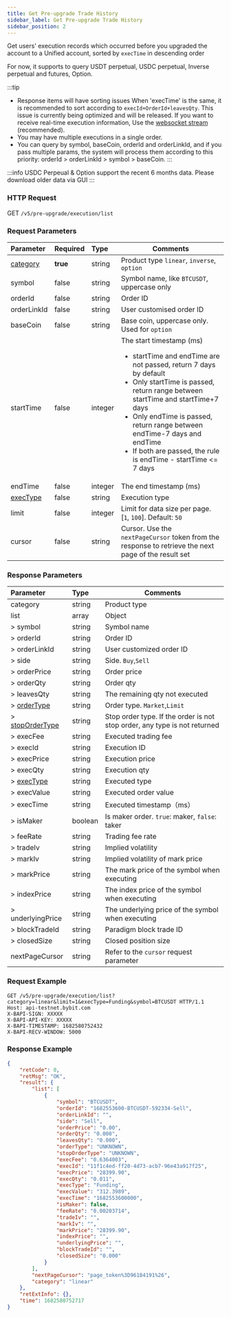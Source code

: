 ```yaml
---
title: Get Pre-upgrade Trade History
sidebar_label: Get Pre-upgrade Trade History
sidebar_position: 2
---
```


Get users' execution records which occurred before you upgraded the account to a Unified account, sorted by `execTime` in descending order

For now, it supports to query USDT perpetual, USDC perpetual, Inverse perpetual and futures, Option.

:::tip
* Response items will have sorting issues When 'execTime' is the same, it is recommended to sort according to `execId+OrderId+leavesQty`. This issue is currently being optimized and will be released. 
  If you want to receive real-time execution information, Use the [websocket stream](../websocket/private/execution) (recommended).
* You may have multiple executions in a single order.
* You can query by symbol, baseCoin, orderId and orderLinkId, and if you pass multiple params, the system will process them according to this priority: orderId > orderLinkId > symbol > baseCoin.
:::

:::info
USDC Perpeual & Option support the recent 6 months data. Please download older data via GUI
:::

### HTTP Request
GET `/v5/pre-upgrade/execution/list`

### Request Parameters
| Parameter | Required | Type | Comments|
|:----- |:-------|:-----|------ |
|[category](../enum#category) |**true** |string |Product type `linear`, `inverse`, `option` |
|symbol |false |string |Symbol name, like `BTCUSDT`, uppercase only |
|orderId |false |string |Order ID |
|orderLinkId |false |string |User customised order ID |
|baseCoin |false |string |Base coin, uppercase only. Used for `option` |
|startTime |false |integer |The start timestamp (ms) <ul><li>startTime and endTime are not passed, return 7 days by default</li><li>Only startTime is passed, return range between startTime and startTime+7 days</li><li>Only endTime is passed, return range between endTime-7 days and endTime</li><li>If both are passed, the rule is endTime - startTime <= 7 days</li></ul>|
|endTime |false |integer |The end timestamp (ms)|
|[execType](../enum#exectype) |false |string |Execution type|
|limit |false |integer |Limit for data size per page. [`1`, `100`]. Default: `50`|
|cursor |false |string |Cursor. Use the `nextPageCursor` token from the response to retrieve the next page of the result set|

### Response Parameters
| Parameter | Type | Comments|
|:----- |:-----|----- |
| category | string  | Product type|
| list | array | Object |
|> symbol |string   |Symbol name |
|> orderId |string |Order ID |
|> orderLinkId |string |User customized order ID|
|> side |string |Side. `Buy`,`Sell` |
|> orderPrice |string |Order price |
|> orderQty |string |Order qty |
|> leavesQty |string |The remaining qty not executed|
|> [orderType](../enum#ordertype) |string |Order type. `Market`,`Limit` |
|> [stopOrderType](../enum#stopordertype) |string |Stop order type. If the order is not stop order, any type is not returned|
|> execFee |string   |Executed trading fee |
|> execId |string |Execution ID |
|> execPrice |string |Execution price |
|> execQty |string |Execution qty |
|> [execType](../enum#exectype) |string |Executed type|
|> execValue |string |Executed order value |
|> execTime |string |Executed timestamp（ms） |
|> isMaker |boolean |Is maker order. `true`: maker, `false`: taker|
|> feeRate |string |Trading fee rate |
|> tradeIv |string |Implied volatility |
|> markIv |string |Implied volatility of mark price|
|> markPrice |string |The mark price of the symbol when executing |
|> indexPrice |string |The index price of the symbol when executing|
|> underlyingPrice |string |The underlying price of the symbol when executing|
|> blockTradeId |string |Paradigm block trade ID|
|> closedSize |string |Closed position size |
|nextPageCursor |string |Refer to the `cursor` request parameter|

### Request Example

```http
GET /v5/pre-upgrade/execution/list?category=linear&limit=1&execType=Funding&symbol=BTCUSDT HTTP/1.1
Host: api-testnet.bybit.com
X-BAPI-SIGN: XXXXX
X-BAPI-API-KEY: XXXXX
X-BAPI-TIMESTAMP: 1682580752432
X-BAPI-RECV-WINDOW: 5000
```

### Response Example

```json
{
    "retCode": 0,
    "retMsg": "OK",
    "result": {
        "list": [
            {
                "symbol": "BTCUSDT",
                "orderId": "1682553600-BTCUSDT-592334-Sell",
                "orderLinkId": "",
                "side": "Sell",
                "orderPrice": "0.00",
                "orderQty": "0.000",
                "leavesQty": "0.000",
                "orderType": "UNKNOWN",
                "stopOrderType": "UNKNOWN",
                "execFee": "0.6364003",
                "execId": "11f1c4ed-ff20-4d73-acb7-96e43a917f25",
                "execPrice": "28399.90",
                "execQty": "0.011",
                "execType": "Funding",
                "execValue": "312.3989",
                "execTime": "1682553600000",
                "isMaker": false,
                "feeRate": "0.00203714",
                "tradeIv": "",
                "markIv": "",
                "markPrice": "28399.90",
                "indexPrice": "",
                "underlyingPrice": "",
                "blockTradeId": "",
                "closedSize": "0.000"
            }
        ],
        "nextPageCursor": "page_token%3D96184191%26",
        "category": "linear"
    },
    "retExtInfo": {},
    "time": 1682580752717
}
```
